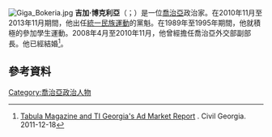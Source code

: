 {{Orphan|time=2015-12-14T09:15:25+00:00}}
{{NoteTA
|1=zh-cn:格鲁吉亚; zh-hk:喬治亞; zh-tw:喬治亞; zh-sg:格鲁吉亚
}}
[[File:Giga_Bokeria.jpg|thumb]]
'''吉加·博克利亞'''（{{lang-ka|გიორგი (გიგა) ბოკერია}}；{{bd|1972年|4月20日}}）是一位[[喬治亞|喬治亞]]政治家。在2010年11月至2013年11月期間，他出任[[統一民族運動|統一民族運動]]的黨魁。在1989年至1995年期間，他就積極的參加學生運動。2008年4月至2010年11月，他曾經擔任喬治亞外交部副部長。他已經結婚<ref>[http://civil.ge/eng/article.php?id=24282 Tabula Magazine and TI Georgia's Ad Market Report] {{Wayback|url=http://civil.ge/eng/article.php?id=24282 |date=20160304001625 }}. Civil Georgia. 2011-12-18</ref>。

==參考資料==
{{Reflist}}

[[Category:喬治亞政治人物|Category:喬治亞政治人物]]